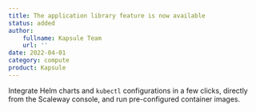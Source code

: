 ```yaml
---
title: The application library feature is now available
status: added
author:
    fullname: Kapsule Team
    url: ''
date: 2022-04-01
category: compute
product: Kapsule
---
```


Integrate Helm charts and `kubectl` configurations in a few clicks, directly from the Scaleway console, and run pre-configured container images.